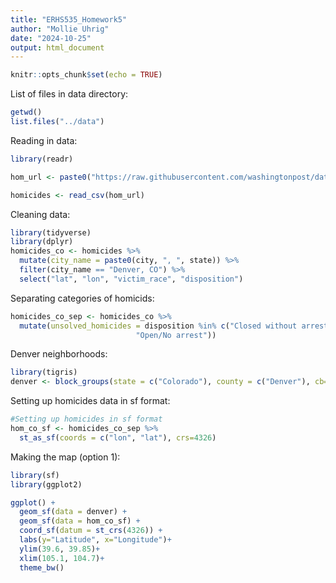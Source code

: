 ```yaml
---
title: "ERHS535_Homework5"
author: "Mollie Uhrig"
date: "2024-10-25"
output: html_document
---
```


```r
knitr::opts_chunk$set(echo = TRUE)
```

List of files in data directory:

```r
getwd()
list.files("../data")
```

Reading in data:
```r
library(readr)

hom_url <- paste0("https://raw.githubusercontent.com/washingtonpost/data-homicides/refs/heads/master/homicide-data.csv")

homicides <- read_csv(hom_url)
```

Cleaning data:

```r
library(tidyverse)
library(dplyr)
homicides_co <- homicides %>% 
  mutate(city_name = paste0(city, ", ", state)) %>% 
  filter(city_name == "Denver, CO") %>% 
  select("lat", "lon", "victim_race", "disposition")

```

Separating categories of homicids:

```r
homicides_co_sep <- homicides_co %>% 
  mutate(unsolved_homicides = disposition %in% c("Closed without arrest", 
                            "Open/No arrest"))

```



Denver neighborhoods:

```r
library(tigris)
denver <- block_groups(state = c("Colorado"), county = c("Denver"), cb= TRUE, class= "sf")
```

Setting up homicides data in sf format:

```r
#Setting up homicides in sf format
hom_co_sf <- homicides_co_sep %>% 
  st_as_sf(coords = c("lon", "lat"), crs=4326)
```


Making the map (option 1):

```r
library(sf)
library(ggplot2)

ggplot() +
  geom_sf(data = denver) +
  geom_sf(data = hom_co_sf) +
  coord_sf(datum = st_crs(4326)) +
  labs(y="Latitude", x="Longitude")+
  ylim(39.6, 39.85)+
  xlim(105.1, 104.7)+
  theme_bw()

```

